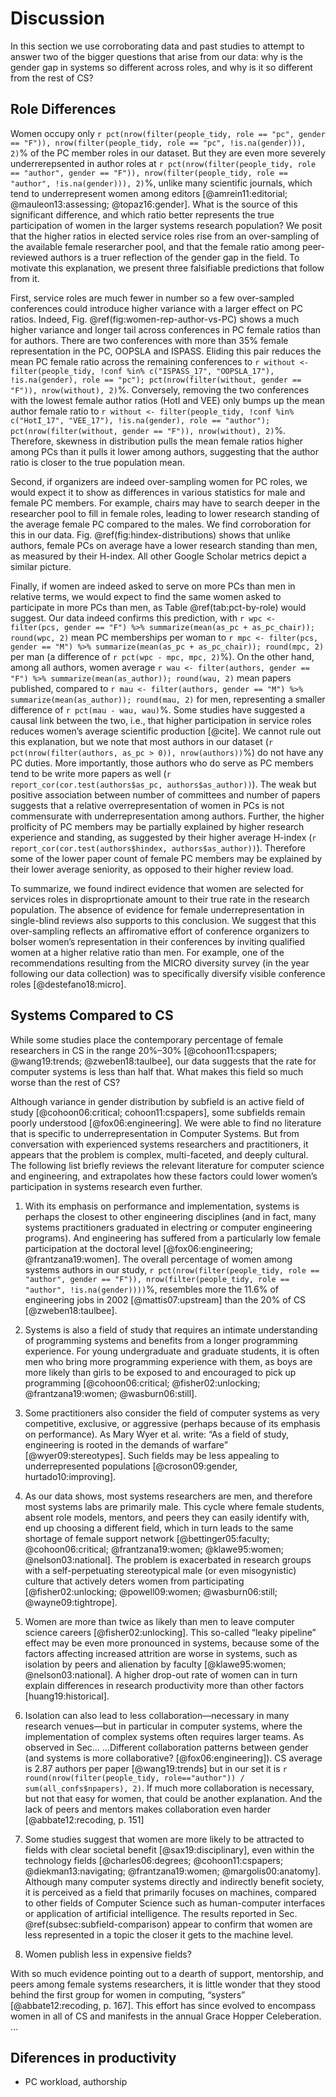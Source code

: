 # Discussion {#sec:discussion}

In this section we use corroborating data and past studies to attempt to answer two of the bigger questions that arise from our data: why is the gender gap  in systems so different across roles, and why is it so different from the rest of CS?

## Role Differences

Women occupy only
`r pct(nrow(filter(people_tidy, role == "pc", gender == "F")), nrow(filter(people_tidy, role == "pc", !is.na(gender))), 2)`%
of the PC member roles in our dataset. But they are even more severely underrerepsented in author roles at
`r pct(nrow(filter(people_tidy, role == "author", gender == "F")), nrow(filter(people_tidy, role == "author", !is.na(gender))), 2)`%,
unlike many scientific journals, which tend to underrepresent women among editors [@amrein11:editorial; @mauleon13:assessing; @topaz16:gender]. What is the source of this significant difference, and which ratio better represents the true participation of women in the larger systems research population? We posit that the higher ratios in elected service roles rise from an over-sampling of the available female reserarcher pool, and that the female ratio among peer-reviewed authors is a truer reflection of the gender gap in the field. To motivate this explanation, we present three falsifiable predictions that follow from it.

First, service roles are much fewer in number so a few over-sampled conferences could introduce higher variance with a larger effect on PC ratios. Indeed, Fig. \@ref(fig:women-rep-author-vs-PC) shows a much higher variance and longer tail across conferences in PC female ratios than for authors. There are two conferences with more than 35% female representation in the PC, OOPSLA and ISPASS. Eliding this pair reduces the mean PC female ratio across the remaining conferences to
`r without <- filter(people_tidy, !conf %in% c("ISPASS_17", "OOPSLA_17"), !is.na(gender), role == "pc"); pct(nrow(filter(without, gender == "F")), nrow(without), 2)`%.
Conversely, removing the two conferences with the lowest female author ratios (HotI and VEE) only bumps up the mean author female ratio to
`r without <- filter(people_tidy, !conf %in% c("HotI_17", "VEE_17"), !is.na(gender), role == "author"); pct(nrow(filter(without, gender == "F")), nrow(without), 2)`%.
Therefore, skewness in distribution pulls the mean female ratios higher among PCs than it pulls it lower among authors, suggesting that the author ratio is closer to the true population mean.

Second, if organizers are indeed over-sampling women for PC roles, we would expect it to show as differences in various statistics for male and female PC members. For example, chairs may have to search deeper in the researcher pool to fill in female roles, leading to lower research standing of the average female PC compared to the males. We find corroboration for this in our data. Fig. \@ref(fig:hindex-distributions) shows that unlike authors, female PCs on average have a lower research standing than men, as measured by their H-index. All other Google Scholar metrics depict a similar picture.

Finally, if women are indeed asked to serve on more PCs than men in relative terms, we would expect to find the same women asked to participate in more PCs than men, as Table \@ref(tab:pct-by-role) would suggest. Our data indeed confirms this prediction, with
`r wpc <- filter(pcs, gender == "F") %>% summarize(mean(as_pc + as_pc_chair)); round(wpc, 2)`
mean PC memberships per woman to
`r mpc <- filter(pcs, gender == "M") %>% summarize(mean(as_pc + as_pc_chair)); round(mpc, 2)`
per man (a difference of `r pct(wpc - mpc, mpc, 2)`%). On the other hand, among all authors, women average
`r wau <- filter(authors, gender == "F") %>% summarize(mean(as_author)); round(wau, 2)`
mean papers published, compared to
`r mau <- filter(authors, gender == "M") %>% summarize(mean(as_author)); round(mau, 2)`
for men, representing a smaller difference of `r pct(mau - wau, wau)`%. Some studies have suggested a causal link between the two, i.e., that higher participation in service roles reduces women's average scientific production [@cite]. We cannot rule out this explanation, but we note that most authors in our dataset
(`r pct(nrow(filter(authors, as_pc > 0)), nrow(authors))`%)
do not have any PC duties. More importantly, those authors who do serve as PC members tend to be write more papers as well
(`r report_cor(cor.test(authors$as_pc, authors$as_author))`).
The weak but positive association between number of committees and number of papers suggests that a relative overrepresentation of women in PCs is not commensurate with underrepresentation among authors. Further, the higher prolficity of PC members may be partially explained by higher research experience and standing, as suggested by their higher average H-index
(`r report_cor(cor.test(authors$hindex, authors$as_author))`).
Therefore some of the lower paper count of female PC members may be explained by their lower average seniority, as opposed to their higher review load.

To summarize, we found indirect evidence that women are selected for services roles in disproprtionate amount to their true rate in the research population. The absence of evidence for female underrepresentation in single-blind reviews also supports to this conclusion. We suggest that this over-sampling reflects an affiromative effort of conference organizers to bolser women's representation in their conferences by inviting qualified women at a higher relative ratio than men. For example, one of the recommendations resulting from the MICRO diversity survey (in the year following our data collection) was to specifically diversify visible conference roles [@destefano18:micro].


## Systems Compared to CS

While some studies place the contemporary percentage of female researchers in CS in the range 20%--30% [@cohoon11:cspapers; @wang19:trends; @zweben18:taulbee], our data suggests that the rate for computer systems is less than half that. What makes this field so much worse than the rest of CS?

Although variance in gender distribution by subfield is an active field of study [@cohoon06:critical; cohoon11:cspapers], some subfields remain poorly understood [@fox06:engineering]. We were able to find no literature that is specific to underrepresentation in Computer Systems. But from conversation with experienced systems researchers and practitioners, it appears that the problem is complex, multi-faceted, and deeply cultural. The following list briefly reviews the relevant literature for computer science and engineering, and extrapolates how these factors could lower women's participation in systems research even further.

1) With its emphasis on performance and implementation, systems is perhaps the closest to other engineering disciplines (and in fact, many systems practitioners graduated in electring or computer engineering programs). And engineering has suffered from a particularly low female participation at the doctoral level [@fox06:engineering; @frantzana19:women]. The overall percentage of women among systems authors in our study,
`r pct(nrow(filter(people_tidy, role == "author", gender == "F")), nrow(filter(people_tidy, role == "author", !is.na(gender))))`%,
resembles more the 11.6% of engineering jobs in 2002 [@mattis07:upstream] than the 20% of CS [@zweben18:taulbee].

2) Systems is also a field of study that requires an intimate understanding of programming systems and benefits from a longer programming experience. For young undergraduate and graduate students, it is often men who bring more programming experience with them, as boys are more likely than girls to be exposed to and encouraged to pick up programming [@cohoon06:critical; @fisher02:unlocking; @frantzana19:women; @wasburn06:still].

3) Some practitioners also consider the field of computer systems as very competitive, exclusive, or aggressive (perhaps because of its emphasis on performance). As Mary Wyer et al. write: "As a field of study, engineering is rooted in the demands of warfare" [@wyer09:stereotypes]. Such fields may be less appealing to underrepresented populations [@croson09:gender, hurtado10:improving].

4) As our data shows, most systems researchers are men, and therefore most systems labs are primarily male. This cycle where female students, absent role models, mentors, and peers they can easily identify with, end up choosing a different field, which in turn leads to the same shortage of female support network [@bettinger05:faculty; @cohoon06:critical; @frantzana19:women; @klawe95:women; @nelson03:national]. The problem is exacerbated in research groups with a self-perpetuating stereotypical male (or even misogynistic) culture that actively deters women from participating [@fisher02:unlocking; @powell09:women; @wasburn06:still; @wayne09:tightrope].

5) Women are more than twice as likely than men to leave computer science careers [@fisher02:unlocking]. This so-called "leaky pipeline" effect may be even more pronounced in systems, because some of the factors affecting increased attrition are worse in systems, such as isolation by peers and alienation by faculty [@klawe95:women; @nelson03:national]. A higher drop-out rate of women can in turn explain differences in research productivity more than other factors [huang19:historical].

6) Isolation can also lead to less collaboration---necessary in many research venues---but in particular in computer systems, where the implementation of complex systems often requires larger teams. As observed in Sec... ...Different collaboration patterns between gender (and systems is more collaborative? [@fox06:engineering]). CS average is 2.87 authors per paper [@wang19:trends] but in our set it is
`r round(nrow(filter(people_tidy, role=="author")) / sum(all_confs$npapers), 2)`.
If much more collaboration is necessary, but not that easy for women, that could be another explanation. And the lack of peers and mentors makes collaboration even harder [@abbate12:recoding, p. 151]

7) Some studies suggest that women are more likely to be attracted to fields with clear societal benefit [@sax19:disciplinary], even within the technology fields [@charles06:degrees; @cohoon11:cspapers; @diekman13:navigating; @frantzana19:women; @margolis00:anatomy]. Although many computer systems directly and indirectly benefit society, it is perceived as a field that primarily focuses on machines, compared to other fields of Computer Science such as human-computer interfaces or application of artificial intelligence. The results reported in Sec. \@ref(subsec:subfield-comparison) appear to confirm that women are less represented in a topic the closer it gets to the machine level.

8) Women publish less in expensive fields?

With so much evidence pointing out to a dearth of support, mentorship, and peers among female systems researchers, it is little wonder that they stood behind the first group for women in computing, "systers" [@abbate12:recoding, p. 167]. This effort has since evolved to encompass women in all of CS and manifests in the annual Grace Hopper Celeberation. ...

## Diferences in productivity

- PC workload, authorship

